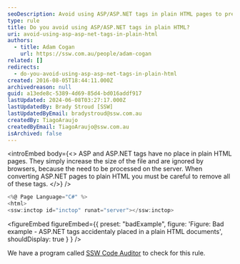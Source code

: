 ```yaml
---
seoDescription: Avoid using ASP/ASP.NET tags in plain HTML pages to prevent unnecessary file size increase and browser confusion.
type: rule
title: Do you avoid using ASP/ASP.NET tags in plain HTML?
uri: avoid-using-asp-asp-net-tags-in-plain-html
authors:
  - title: Adam Cogan
    url: https://ssw.com.au/people/adam-cogan
related: []
redirects:
  - do-you-avoid-using-asp-asp-net-tags-in-plain-html
created: 2016-08-05T18:44:11.000Z
archivedreason: null
guid: a13ede8c-5389-4d69-85d4-bd016addf917
lastUpdated: 2024-06-08T03:27:17.000Z
lastUpdatedBy: Brady Stroud [SSW]
lastUpdatedByEmail: bradystroud@ssw.com.au
createdBy: TiagoAraujo
createdByEmail: TiagoAraujo@ssw.com.au
isArchived: false
---
```


<introEmbed
  body={<>
ASP and ASP.NET tags have no place in plain HTML pages. They simply increase the size of the file and are ignored by browsers, because the need to be processed on the server. When converting ASP.NET pages to plain HTML you must be careful to remove all of these tags.
  </>}
/>
```cs
<%@ Page Language="C#" %>
<html>
<ssw:inctop id="inctop" runat="server"></ssw:inctop>
```

<figureEmbed figureEmbed={{
  preset: "badExample",
  figure: 'Figure: Bad example - ASP.NET tags accidentaly placed in a plain HTML documents',
  shouldDisplay: true
} } />


We have a program called [SSW Code Auditor](https://codeauditor.com) to check for this rule.
